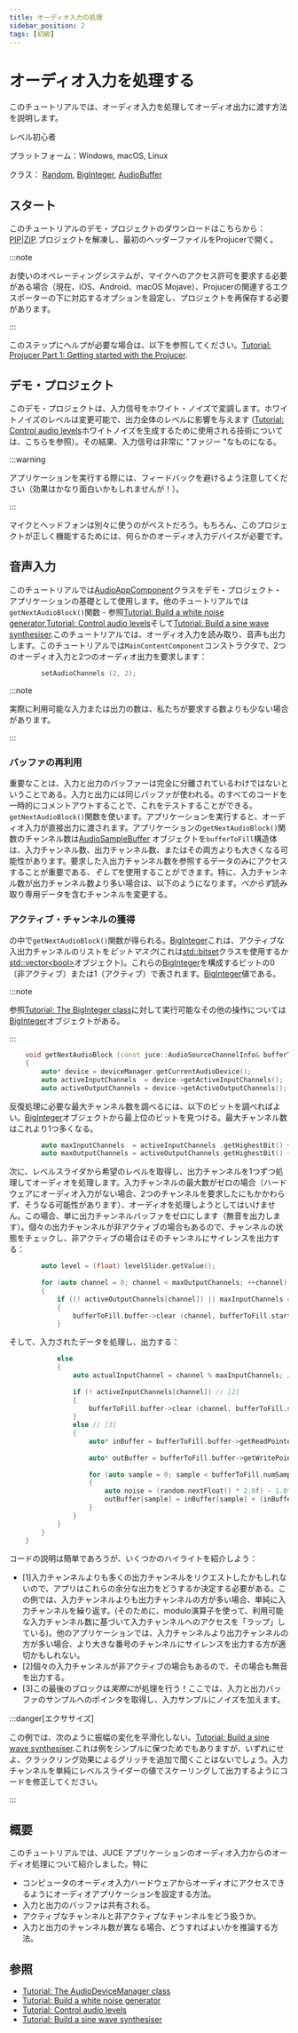 ```yaml
---
title: オーディオ入力の処理
sidebar_position: 2
tags: [初級]
---
```


# オーディオ入力を処理する

<SourcePageLink path="tutorial_processing_audio_input" />

このチュートリアルでは、オーディオ入力を処理してオーディオ出力に渡す方法を説明します。

レベル初心者

プラットフォーム：Windows, macOS, Linux

クラス： [Random](https://docs.juce.com/master/classRandom.html "乱数発生器。"),
[BigInteger](https://docs.juce.com/master/classBigInteger.html "任意に大きな整数クラス。"),
[AudioBuffer](https://docs.juce.com/master/classAudioBuffer.html "浮動小数点オーディオサンプルを含むマルチチャンネルバッファ。")

## スタート

このチュートリアルのデモ・プロジェクトのダウンロードはこちらから：[PIP](https://docs.juce.com/tutorials/PIPs/ProcessingAudioInputTutorial.zip)|[ZIP](https://docs.juce.com/tutorials/ZIPs/ProcessingAudioInputTutorial.zip).プロジェクトを解凍し、最初のヘッダーファイルをProjucerで開く。

:::note

お使いのオペレーティングシステムが、マイクへのアクセス許可を要求する必要がある場合（現在、iOS、Android、macOS Mojave）、Projucerの関連するエクスポーターの下に対応するオプションを設定し、プロジェクトを再保存する必要があります。

:::

このステップにヘルプが必要な場合は、以下を参照してください。[Tutorial: Projucer Part 1: Getting started with the Projucer](../../getting-started/tutorial_new_projucer_project/).

## デモ・プロジェクト

このデモ・プロジェクトは、入力信号をホワイト・ノイズで変調します。ホワイトノイズのレベルは変更可能で、出力全体のレベルに影響を与えます ([Tutorial: Control audio levels](../../synth/tutorial_synth_level_control/)ホワイトノイズを生成するために使用される技術については、こちらを参照）。その結果、入力信号は非常に "ファジー "なものになる。

:::warning

アプリケーションを実行する際には、フィードバックを避けるよう注意してください（効果はかなり面白いかもしれませんが！）。

:::

マイクとヘッドフォンは別々に使うのがベストだろう。もちろん、このプロジェクトが正しく機能するためには、何らかのオーディオ入力デバイスが必要です。

## 音声入力

このチュートリアルでは[AudioAppComponent](https://docs.juce.com/master/classAudioAppComponent.html "オーディオ入出力デバイスからストリーミングするオーディオ・アプリケーションを書くための基本クラス。")クラスをデモ・プロジェクト・アプリケーションの基礎として使用します。他のチュートリアルでは`getNextAudioBlock()`関数 - 参照[Tutorial: Build a white noise generator](../../synth/tutorial_simple_synth_noise/),[Tutorial: Control audio levels](../../synth/tutorial_synth_level_control/)そして[Tutorial: Build a sine wave synthesiser](../../synth/tutorial_sine_synth/).このチュートリアルでは、オーディオ入力を読み取り、音声も出力します。このチュートリアルでは`MainContentComponent`コンストラクタで、2つのオーディオ入力と2つのオーディオ出力を要求します：

```cpp
        setAudioChannels (2, 2);
```

:::note

実際に利用可能な入力または出力の数は、私たちが要求する数よりも少ない場合があります。

:::

### バッファの再利用

重要なことは、入力と出力のバッファーは完全に分離されているわけではないということである。入力と出力には同じバッファが使われる。のすべてのコードを一時的にコメントアウトすることで、これをテストすることができる。`getNextAudioBlock()`関数を使います。アプリケーションを実行すると、オーディオ入力が直接出力に渡されます。アプリケーションの`getNextAudioBlock()`関数のチャンネル数は[AudioSampleBuffer](https://docs.juce.com/master/classAudioBuffer.html) オブジェクトを`bufferToFill`構造体は、入力チャンネル数、出力チャンネル数、またはその両方よりも大きくなる可能性があります。要求した入出力チャンネル数を参照するデータのみにアクセスすることが重要である、*そして*を使用することができます。特に、入力チャンネル数が出力チャンネル数より多い場合は、以下のようになります。*べからず*読み取り専用データを含むチャンネルを変更する。

### アクティブ・チャンネルの獲得

の中で`getNextAudioBlock()`関数が得られる。[BigInteger](https://docs.juce.com/master/classBigInteger.html "任意に大きな整数クラス。")これは、アクティブな入出力チャンネルのリストを*ビットマスク*(これは[std::bitset](https://docs.juce.com/master/http://www.cplusplus.com/reference/bitset/bitset/)クラスを使用するか[std::vector\<bool\>](https://docs.juce.com/master/http://www.cplusplus.com/reference/vector/vector-bool/)オブジェクト)。これらの[BigInteger](https://docs.juce.com/master/classBigInteger.html "任意に大きな整数クラス。")を構成するビットの0（非アクティブ）または1（アクティブ）で表されます。[BigInteger](https://docs.juce.com/master/classBigInteger.html "任意に大きな整数クラス。")値である。

:::note

参照[Tutorial: The BigInteger class](../../utility-classes/tutorial_big_integer/)に対して実行可能なその他の操作については[BigInteger](https://docs.juce.com/master/classBigInteger.html "任意に大きな整数クラス。")オブジェクトがある。

:::

```cpp
    void getNextAudioBlock (const juce::AudioSourceChannelInfo& bufferToFill) override
    {
        auto* device = deviceManager.getCurrentAudioDevice();
        auto activeInputChannels  = device->getActiveInputChannels();
        auto activeOutputChannels = device->getActiveOutputChannels();
```

反復処理に必要な最大チャンネル数を調べるには、以下のビットを調べればよい。[BigInteger](https://docs.juce.com/master/classBigInteger.html "任意に大きな整数クラス。")オブジェクトから最上位のビットを見つける。最大チャンネル数はこれより1つ多くなる。

```cpp
        auto maxInputChannels  = activeInputChannels .getHighestBit() + 1;
        auto maxOutputChannels = activeOutputChannels.getHighestBit() + 1;
```

次に、レベルスライダから希望のレベルを取得し、出力チャンネルを1つずつ処理してオーディオを処理します。入力チャンネルの最大数がゼロの場合（ハードウェアにオーディオ入力がない場合、2つのチャンネルを要求したにもかかわらず、そうなる可能性があります）、オーディオを処理しようとしてはいけません。この場合、単に出力チャンネルバッファをゼロにします（無音を出力します）。個々の出力チャンネルが非アクティブの場合もあるので、チャンネルの状態をチェックし、非アクティブの場合はそのチャンネルにサイレンスを出力する：

```cpp
        auto level = (float) levelSlider.getValue();
 
        for (auto channel = 0; channel < maxOutputChannels; ++channel)
        {
            if ((! activeOutputChannels[channel]) || maxInputChannels == 0)
            {
                bufferToFill.buffer->clear (channel, bufferToFill.startSample, bufferToFill.numSamples);
            }
```

そして、入力されたデータを処理し、出力する：

```cpp
            else
            {
                auto actualInputChannel = channel % maxInputChannels; // [1]
 
                if (! activeInputChannels[channel]) // [2]
                {
                    bufferToFill.buffer->clear (channel, bufferToFill.startSample, bufferToFill.numSamples);
                }
                else // [3]
                {
                    auto* inBuffer = bufferToFill.buffer->getReadPointer (actualInputChannel,
                                                                          bufferToFill.startSample);
                    auto* outBuffer = bufferToFill.buffer->getWritePointer (channel, bufferToFill.startSample);
 
                    for (auto sample = 0; sample < bufferToFill.numSamples; ++sample)
                    {
                        auto noise = (random.nextFloat() * 2.0f) - 1.0f;
                        outBuffer[sample] = inBuffer[sample] + (inBuffer[sample] * noise * level);
                    }
                }
            }
        }
    }
```

コードの説明は簡単であろうが、いくつかのハイライトを紹介しよう：

- \[1\]入力チャンネルよりも多くの出力チャンネルをリクエストしたかもしれないので、アプリはこれらの余分な出力をどうするか決定する必要がある。この例では、入力チャンネルよりも出力チャンネルの方が多い場合、単純に入力チャンネルを繰り返す。(そのために、modulo演算子を使って、利用可能な入力チャンネル数に基づいて入力チャンネルへのアクセスを「ラップ」している)。他のアプリケーションでは、入力チャンネルより出力チャンネルの方が多い場合、より大きな番号のチャンネルにサイレンスを出力する方が適切かもしれない。
- \[2\]個々の入力チャンネルが非アクティブの場合もあるので、その場合も無音を出力する。
- \[3\]この最後のブロックは*実際に*が処理を行う！ここでは、入力と出力バッファのサンプルへのポインタを取得し、入力サンプルにノイズを加えます。

:::danger[エクササイズ]

この例では、次のように振幅の変化を平滑化しない。[Tutorial: Build a sine wave synthesiser](../../synth/tutorial_sine_synth/).これは例をシンプルに保つためでもありますが、いずれにせよ、クラックリング効果によるグリッチを追加で聞くことはないでしょう。入力チャンネルを単純にレベルスライダーの値でスケーリングして出力するようにコードを修正してください。

:::

## 概要

このチュートリアルでは、JUCE アプリケーションのオーディオ入力からのオーディオ処理について紹介しました。特に

- コンピュータのオーディオ入力ハードウェアからオーディオにアクセスできるようにオーディオアプリケーションを設定する方法。
- 入力と出力のバッファは共有される。
- アクティブなチャンネルと非アクティブなチャンネルをどう扱うか。
- 入力と出力のチャンネル数が異なる場合、どうすればよいかを推論する方法。

## 参照

- [Tutorial: The AudioDeviceManager class](../tutorial_audio_device_manager/)
- [Tutorial: Build a white noise generator](../../synth/tutorial_simple_synth_noise/)
- [Tutorial: Control audio levels](../../synth/tutorial_synth_level_control/)
- [Tutorial: Build a sine wave synthesiser](../../synth/tutorial_sine_synth/)
